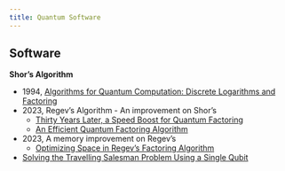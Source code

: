 ```yaml
---
title: Quantum Software
---
```


## Software

**Shor's Algorithm**

- 1994, [Algorithms for Quantum Computation: Discrete Logarithms and Factoring](https://ieeexplore.ieee.org/document/365700)
- 2023, Regev's Algorithm - An improvement on Shor's
    - [Thirty Years Later, a Speed Boost for Quantum Factoring](https://www.quantamagazine.org/thirty-years-later-a-speed-boost-for-quantum-factoring-20231017)
    - [An Efficient Quantum Factoring Algorithm](https://arxiv.org/abs/2308.06572)
- 2023, A memory improvement on Regev's
    - [Optimizing Space in Regev's Factoring Algorithm](https://arxiv.org/abs/2310.00899)


- [Solving the Travelling Salesman Problem Using a Single Qubit](https://arxiv.org/abs/2407.17207)